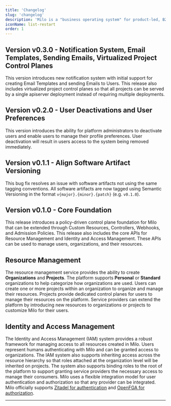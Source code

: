 ```yaml
---
title: 'Changelog'
slug: 'changelog'
description: 'Milo is a "business operating system" for product-led, B2B companies.'
iconName: list-restart
order: 1
---
```


## Version v0.3.0 - Notification System, Email Templates, Sending Emails, Virtualized Project Control Planes

This version introduces new notification system with initial support for creating Email Templates and sending Emails to Users.
This release also includes virtualized project control planes so that all projects can be served by a single apiserver deployment instead of requiring multiple deployments.

## Version v0.2.0 - User Deactivations and User Preferences

This version introduces the ability for platform administrators to deactivate
users and enable users to manage their profile preferences.
User deactivation will result in users access to the system being removed
immediately.

## Version v0.1.1 - Align Software Artifact Versioning

This bug fix resolves an issue with software artifacts not using the same
tagging conventions. All software artifacts are now tagged using Semantic
Versioning in the format `v{major}.{minor}.{patch}` (e.g. `v0.1.0`).

## Version v0.1.0 - Core Foundation

This release introduces a policy-driven control plane foundation for Milo that
can be extended through Custom Resources, Controllers, Webhooks, and Admission
Policies.
This release also includes the core APIs for Resource Management and Identity
and Access Management. These APIs can be used to manage users, organizations,
and their resources.

## Resource Management

The resource management service provides the ability to create **Organizations**
and **Projects**. The platform supports **Personal** or **Standard**
organizations to help categorize how organizations are used.
Users can create one or more projects within an organization to organize and
manage their resources. Projects provide dedicated control planes for users to
manage their resources on the platform.
Service providers can extend the platform by introducing new resources to
organizations or projects to customize Milo for their users.

## Identity and Access Management

The Identity and Access Management (IAM) system provides a robust framework for
managing access to all resources created in Milo. Users represent humans
authenticating with Milo and can be granted access to organizations.
The IAM system also supports inheriting access across the resource hierarchy so
that roles attached at the organization level will be inherited on projects. The
system also supports binding roles to the root of the platform to support
granting service providers the necessary access to manage their consumers.
Milo uses a flexible integration model for user authentication and authorization
so that any provider can be integrated. Milo officially supports [Zitadel for
authentication](https://github.com/datum-cloud/auth-provider-zitadel) and
[OpenFGA for
authorization](https://github.com/datum-cloud/auth-provider-openfga).

---
